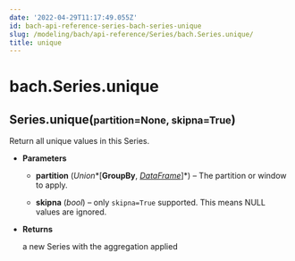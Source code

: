 ```yaml
---
date: '2022-04-29T11:17:49.055Z'
id: bach-api-reference-series-bach-series-unique
slug: /modeling/bach/api-reference/Series/bach.Series.unique/
title: unique
---
```


# bach.Series.unique

<div class="method">
<h2 class="signature-class"><span class="additional-name">Series.</span><span class="name">unique(</span><small class="parameter-list"><span class="parameter" id="partition">partition=None</span>, <span class="parameter" id="skipna">skipna=True</span></small>)</h2>


<div class="content">

Return all unique values in this Series.


* **Parameters**

    
    * **partition** (*Union**[**GroupBy**, *[*DataFrame*](/docs/modeling/bach/api-reference/DataFrame/bach.DataFrame/#bach.DataFrame)*]*) – The partition or window to apply.


    * **skipna** (*bool*) – only `skipna=True` supported. This means NULL values are ignored.



* **Returns**

    a new Series with the aggregation applied



</div>

</div>
